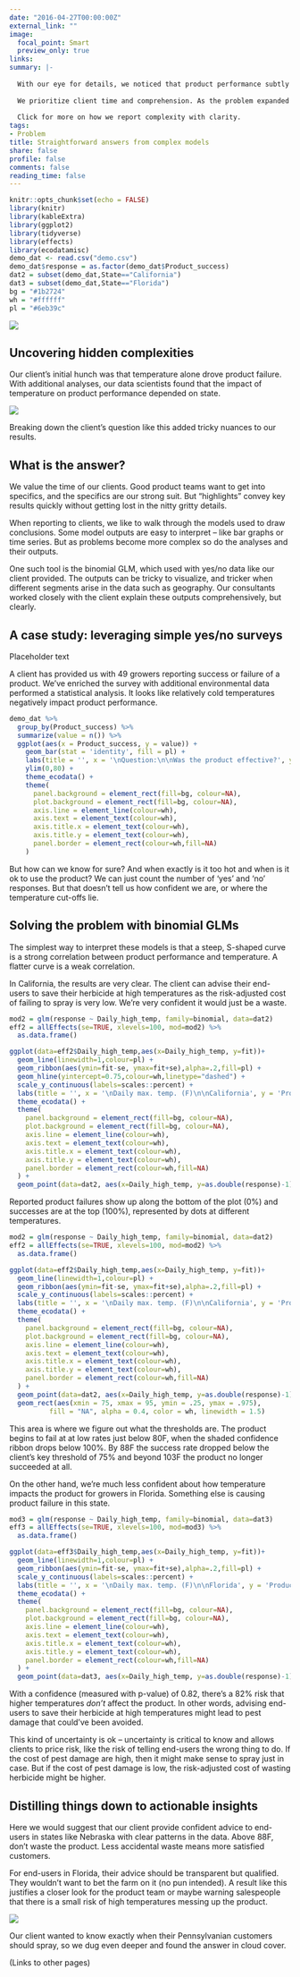 ```yaml
---
date: "2016-04-27T00:00:00Z"
external_link: ""
image:
  focal_point: Smart
  preview_only: true
links:
summary: |-
  
  With our eye for details, we noticed that product performance subtly differed across state lines. Higher temperatures clearly drove product failure in California, but the relationship was murkier in Florida.
  
  We prioritize client time and comprehension. As the problem expanded in complexity, so did our models. An important part of our work is unpacking the results for actionable insights. This helped us and our client to quickly zero in on a root cause and develop new product recommendations.
  
  Click for more on how we report complexity with clarity.
tags:
- Problem
title: Straightforward answers from complex models
share: false
profile: false
comments: false
reading_time: false
---
```


```r
knitr::opts_chunk$set(echo = FALSE)
library(knitr)
library(kableExtra)
library(ggplot2)
library(tidyverse)
library(effects)
library(ecodatamisc)
demo_dat <- read.csv("demo.csv")
demo_dat$response = as.factor(demo_dat$Product_success)
dat2 = subset(demo_dat,State=="California")
dat3 = subset(demo_dat,State=="Florida")
bg = "#1b2724"
wh = "#ffffff"
pl = "#6eb39c"
```

<img src="featured.png" style="border-radius: 5%;" />

<style>
p.caption {
  font-size: 0.8em;
  padding: 0px 0px 40px 0px;
}
</style>

## Uncovering hidden complexities

Our client’s initial hunch was that temperature alone drove product failure. With additional analyses, our data scientists found that the impact of temperature on product performance depended on state.

<img src="analyst.jpg" style="border-radius: 5%;" />

Breaking down the client’s question like this added tricky nuances to our results.

## What is the answer?

We value the time of our clients. Good product teams want to get into specifics, and the specifics are our strong suit. But “highlights” convey key results quickly without getting lost in the nitty gritty details.

When reporting to clients, we like to walk through the models used to draw conclusions. Some model outputs are easy to interpret – like bar graphs or time series. But as problems become more complex so do the analyses and their outputs.

One such tool is the binomial GLM, which used with yes/no data like our client provided. The outputs can be tricky to visualize, and tricker when different segments arise in the data such as geography. Our consultants worked closely with the client explain these outputs comprehensively, but clearly.

## A case study: leveraging simple yes/no surveys

Placeholder text

A client has provided us with 49 growers reporting success or failure of a product. We’ve enriched the survey with additional environmental data performed a statistical analysis. It looks like relatively cold temperatures negatively impact product performance.

```r
demo_dat %>%
  group_by(Product_success) %>%
  summarize(value = n()) %>%
  ggplot(aes(x = Product_success, y = value)) +
    geom_bar(stat = 'identity', fill = pl) +
    labs(title = '', x = '\nQuestion:\n\nWas the product effective?', y = 'Survey response count\n') +
    ylim(0,80) +
    theme_ecodata() +
    theme(
      panel.background = element_rect(fill=bg, colour=NA),
      plot.background = element_rect(fill=bg, colour=NA),
      axis.line = element_line(colour=wh),
      axis.text = element_text(colour=wh),
      axis.title.x = element_text(colour=wh),
      axis.title.y = element_text(colour=wh),
      panel.border = element_rect(colour=wh,fill=NA)
    )
```

But how can we know for sure? And when exactly is it too hot and when is it ok to use the product? We can just count the number of 'yes' and 'no' responses. But that doesn’t tell us how confident we are, or where the temperature cut-offs lie.

## Solving the problem with binomial GLMs

The simplest way to interpret these models is that a steep, S-shaped curve is a strong correlation between product performance and temperature. A flatter curve is a weak correlation.

In California, the results are very clear. The client can advise their end-users to save their herbicide at high temperatures as the risk-adjusted cost of failing to spray is very low. We’re very confident it would just be a waste.

```r
mod2 = glm(response ~ Daily_high_temp, family=binomial, data=dat2)
eff2 = allEffects(se=TRUE, xlevels=100, mod=mod2) %>%
  as.data.frame()

ggplot(data=eff2$Daily_high_temp,aes(x=Daily_high_temp, y=fit))+
  geom_line(linewidth=1,colour=pl) +
  geom_ribbon(aes(ymin=fit-se, ymax=fit+se),alpha=.2,fill=pl) +
  geom_hline(yintercept=0.75,colour=wh,linetype="dashed") +
  scale_y_continuous(labels=scales::percent) +
  labs(title = '', x = '\nDaily max. temp. (F)\n\nCalifornia', y = 'Product success (%)\n') +
  theme_ecodata() +
  theme(
    panel.background = element_rect(fill=bg, colour=NA),
    plot.background = element_rect(fill=bg, colour=NA),
    axis.line = element_line(colour=wh),
    axis.text = element_text(colour=wh),
    axis.title.x = element_text(colour=wh),
    axis.title.y = element_text(colour=wh),
    panel.border = element_rect(colour=wh,fill=NA)
  ) +
  geom_point(data=dat2, aes(x=Daily_high_temp, y=as.double(response)-1), position=position_jitter(w=0.05, h=0), alpha=.3, colour=pl)
```

Reported product failures show up along the bottom of the plot (0%) and successes are at the top (100%), represented by dots at different temperatures.

```r
mod2 = glm(response ~ Daily_high_temp, family=binomial, data=dat2)
eff2 = allEffects(se=TRUE, xlevels=100, mod=mod2) %>%
  as.data.frame()

ggplot(data=eff2$Daily_high_temp,aes(x=Daily_high_temp, y=fit))+
  geom_line(linewidth=1,colour=pl) +
  geom_ribbon(aes(ymin=fit-se, ymax=fit+se),alpha=.2,fill=pl) +
  scale_y_continuous(labels=scales::percent) +
  labs(title = '', x = '\nDaily max. temp. (F)\n\nCalifornia', y = 'Product success (%)\n') +
  theme_ecodata() +
  theme(
    panel.background = element_rect(fill=bg, colour=NA),
    plot.background = element_rect(fill=bg, colour=NA),
    axis.line = element_line(colour=wh),
    axis.text = element_text(colour=wh),
    axis.title.x = element_text(colour=wh),
    axis.title.y = element_text(colour=wh),
    panel.border = element_rect(colour=wh,fill=NA)
  ) +
  geom_point(data=dat2, aes(x=Daily_high_temp, y=as.double(response)-1), position=position_jitter(w=0.05, h=0), alpha=.3, colour=pl)  +
  geom_rect(aes(xmin = 75, xmax = 95, ymin = .25, ymax = .975), 
          fill = "NA", alpha = 0.4, color = wh, linewidth = 1.5)
```

This area is where we figure out what the thresholds are. The product begins to fail at at low rates just below 80F, when the shaded confidence ribbon drops below 100%. By 88F the success rate dropped below the client's key threshold of 75% and beyond 103F the product no longer succeeded at all.

On the other hand, we’re much less confident about how temperature impacts the product for growers in Florida. Something else is causing product failure in this state.

```r
mod3 = glm(response ~ Daily_high_temp, family=binomial, data=dat3)
eff3 = allEffects(se=TRUE, xlevels=100, mod=mod3) %>%
  as.data.frame()

ggplot(data=eff3$Daily_high_temp,aes(x=Daily_high_temp, y=fit))+
  geom_line(linewidth=1,colour=pl) +
  geom_ribbon(aes(ymin=fit-se, ymax=fit+se),alpha=.2,fill=pl) +
  scale_y_continuous(labels=scales::percent) +
  labs(title = '', x = '\nDaily max. temp. (F)\n\nFlorida', y = 'Product success (%)\n') +
  theme_ecodata() +
  theme(
    panel.background = element_rect(fill=bg, colour=NA),
    plot.background = element_rect(fill=bg, colour=NA),
    axis.line = element_line(colour=wh),
    axis.text = element_text(colour=wh),
    axis.title.x = element_text(colour=wh),
    axis.title.y = element_text(colour=wh),
    panel.border = element_rect(colour=wh,fill=NA)
  ) +
  geom_point(data=dat3, aes(x=Daily_high_temp, y=as.double(response)-1), position=position_jitter(w=0.05, h=0), alpha=.3, colour=pl)
```

With a confidence (measured with p-value) of 0.82, there’s a 82% risk that higher temperatures *don’t* affect the product. In other words, advising end-users to save their herbicide at high temperatures might lead to pest damage that could’ve been avoided.

This kind of uncertainty is ok – uncertainty is critical to know and allows clients to price risk, like the risk of telling end-users the wrong thing to do. If the cost of pest damage are high, then it might make sense to spray just in case. But if the cost of pest damage is low, the risk-adjusted cost of wasting herbicide might be higher.

## Distilling things down to actionable insights

Here we would suggest that our client provide confident advice to end-users in states like Nebraska with clear patterns in the data. Above 88F, don’t waste the product. Less accidental waste means more satisfied customers.

For end-users in Florida, their advice should be transparent but qualified. They wouldn’t want to bet the farm on it (no pun intended). A result like this justifies a closer look for the product team or maybe warning salespeople that there is a small risk of high temperatures messing up the product.

<img src="thinking.jpg" style="border-radius: 5%;" />

Our client wanted to know exactly when their Pennsylvanian customers should spray, so we dug even deeper and found the answer in cloud cover.

(Links to other pages)


